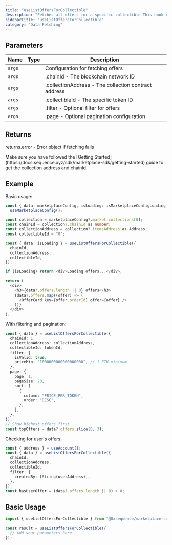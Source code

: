 ```yaml
---
title: "useListOffersForCollectible"
description: "Fetches all offers for a specific collectible This hook retrieves a list of active offers made on a specific collectible, including offer details like price, expiry, and maker information. Results can be filtered and paginated as needed."
sidebarTitle: "useListOffersForCollectible"
category: "Data Fetching"
---
```


## Parameters

| Name   | Type | Description                                          |
| ------ | ---- | ---------------------------------------------------- |
| `args` |      | Configuration for fetching offers                    |
| `args` |      | .chainId - The blockchain network ID                 |
| `args` |      | .collectionAddress - The collection contract address |
| `args` |      | .collectibleId - The specific token ID               |
| `args` |      | .filter - Optional filter for offers                 |
| `args` |      | .page - Optional pagination configuration            |

## Returns

returns.error - Error object if fetching fails

<Note>
  Make sure you have followed the [Getting
  Started](https://docs.sequence.xyz/sdk/marketplace-sdk/getting-started) guide
  to get the collection address and chainId.
</Note>

## Example

Basic usage:

```typescript
const { data: marketplaceConfig, isLoading: isMarketplaceConfigLoading } =
  useMarketplaceConfig();

const collection = marketplaceConfig?.market.collections[0];
const chainId = collection?.chainId as number;
const collectionAddress = collection?.itemsAddress as Address;
const collectibleId = "0";

const { data, isLoading } = useListOffersForCollectible({
  chainId,
  collectionAddress,
  collectibleId,
});

if (isLoading) return <div>Loading offers...</div>;

return (
  <div>
    <h3>{data?.offers.length || 0} offers</h3>
    {data?.offers.map((offer) => (
      <OfferCard key={offer.orderId} offer={offer} />
    ))}
  </div>
);
```

With filtering and pagination:

```typescript
const { data } = useListOffersForCollectible({
  chainId: 1,
  collectionAddress: collectionAddress,
  collectibleId: tokenId,
  filter: {
    isValid: true,
    priceMin: "1000000000000000000", // 1 ETH minimum
  },
  page: {
    page: 1,
    pageSize: 20,
    sort: [
      {
        column: "PRICE_PER_TOKEN",
        order: "DESC",
      },
    ],
  },
});
// Show highest offers first
const topOffers = data?.offers.slice(0, 3);
```

Checking for user's offers:

```typescript
const { address } = useAccount();
const { data } = useListOffersForCollectible({
  chainId,
  collectionAddress,
  collectibleId,
  filter: {
    createdBy: [String(userAddress)],
  },
});
const hasUserOffer = (data?.offers.length || 0) > 0;
```

## Basic Usage

```typescript
import { useListOffersForCollectible } from "@0xsequence/marketplace-sdk/react/hooks";

const result = useListOffersForCollectible({
  // Add your parameters here
});
```
